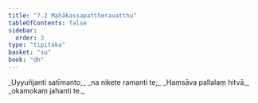 ```yaml
---
title: "7.2 Mahākassapattheravatthu"
tableOfContents: false
sidebar:
  order: 3
type: "tipitaka"
basket: "su"
book: "dh"
---
```



<DynamicBreadcrumb />

<Division number="91" book="dh" bookNo="18" page="26">

<Paragraph number="98" type="verses" book="dh">
_Uyyuñjanti satīmanto,_  
_na nikete ramanti te;_  
_Haṃsāva pallalaṃ hitvā,_  
_okamokaṃ jahanti te._
</Paragraph>
</Division>
